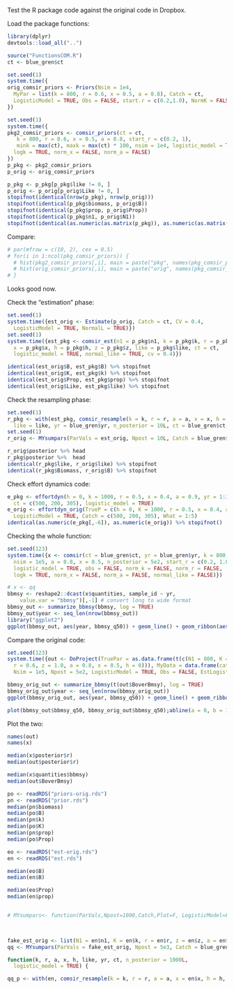 Test the R package code against the original code in Dropbox.

Load the package functions:

```r
library(dplyr)
devtools::load_all("..")
```


```r
source("FunctionsCOM.R")
ct <- blue_gren$ct

set.seed(1)
system.time({
orig_comsir_priors <- Priors(Nsim = 1e4, 
  MyPar = list(k = 800, r = 0.6, x = 0.5, a = 0.8), Catch = ct, 
  LogisticModel = TRUE, Obs = FALSE, start.r = c(0.2,1.0), NormK = FALSE, Normr = FALSE, Norma = FALSE, Normx = FALSE, logK = TRUE)
})

set.seed(1)
system.time({
pkg2_comsir_priors <- comsir_priors(ct = ct,
   k = 800, r = 0.6, x = 0.5, a = 0.8, start_r = c(0.2, 1),
   mink = max(ct), maxk = max(ct) * 100, nsim = 1e4, logistic_model = TRUE, obs = FALSE, norm_k = FALSE, norm_r = FALSE, 
  logk = TRUE, norm_x = FALSE, norm_a = FALSE)
})
p_pkg <- pkg2_comsir_priors
p_orig <- orig_comsir_priors

p_pkg <- p_pkg[p_pkg$like != 0, ]
p_orig <- p_orig[p_orig$Like != 0, ]
stopifnot(identical(nrow(p_pkg), nrow(p_orig)))
stopifnot(identical(p_pkg$biomass, p_orig$B))
stopifnot(identical(p_pkg$prop, p_orig$Prop))
stopifnot(identical(p_pkg$n1, p_orig$N1))
stopifnot(identical(as.numeric(as.matrix(p_pkg)), as.numeric(as.matrix(p_orig))))
```

Compare:

```r
# par(mfrow = c(10, 2), cex = 0.5)
# for(i in 1:ncol(pkg_comsir_priors)) {
  # hist(pkg2_comsir_priors[,i], main = paste("pkg", names(pkg_comsir_priors)[i]))
  # hist(orig_comsir_priors[,i], main = paste("orig", names(pkg_comsir_priors)[i]))
# }
```

Looks good now.

Check the "estimation" phase:

```r
set.seed(1)
system.time({est_orig <- Estimate(p_orig, Catch = ct, CV = 0.4, 
  LogisticModel = TRUE, NormalL = TRUE)})
set.seed(1)
system.time({est_pkg <- comsir_est(n1 = p_pkg$n1, k = p_pkg$k, r = p_pkg$r, a = p_pkg$a, 
  x = p_pkg$x, h = p_pkg$h, z = p_pkg$z, like = p_pkg$like, ct = ct, 
  logistic_model = TRUE, normal_like = TRUE, cv = 0.4)})

identical(est_orig$B, est_pkg$B) %>% stopifnot
identical(est_orig$K, est_pkg$k) %>% stopifnot
identical(est_orig$Prop, est_pkg$prop) %>% stopifnot
identical(est_orig$Like, est_pkg$like) %>% stopifnot
```

Check the resampling phase:

```r
set.seed(1)
r_pkg <- with(est_pkg, comsir_resample(k = k, r = r, a = a, x = x, h = h, 
  like = like, yr = blue_gren$yr, n_posterior = 10L, ct = blue_gren$ct, logistic_model = TRUE))
set.seed(1)
r_orig <- MYsumpars(ParVals = est_orig, Npost = 10L, Catch = blue_gren$ct, LogisticModel = TRUE)

r_orig$posterior %>% head
r_pkg$posterior %>%  head
identical(r_pkg$like, r_orig$like) %>% stopifnot
identical(r_pkg$Biomass, r_orig$B) %>% stopifnot
```

Check effort dynamics code:

```r
e_pkg <- effortdyn(h = 0, k = 1000, r = 0.5, x = 0.4, a = 0.9, yr = 1:3, 
  ct = c(500, 200, 305), logistic_model = TRUE)
e_orig <- effortdyn_orig(TrueP = c(h = 0, K = 1000, r = 0.5, x = 0.4, a = 0.9), 
  LogisticModel = TRUE, Catch = c(500, 200, 305), What = 1:5)
identical(as.numeric(e_pkg[,-6]), as.numeric(e_orig)) %>% stopifnot()
```

Checking the whole function:

```r
set.seed(123)
system.time({x <- comsir(ct = blue_gren$ct, yr = blue_gren$yr, k = 800, r = 0.6, 
  nsim = 1e5, a = 0.8, x = 0.5, n_posterior = 5e2, start_r = c(0.2, 1.0), 
  logistic_model = TRUE, obs = FALSE, norm_k = FALSE, norm_r = FALSE, 
  logk = TRUE, norm_x = FALSE, norm_a = FALSE, normal_like = FALSE)})

# x <- qq
bbmsy <- reshape2::dcast(x$quantities, sample_id ~ yr,
    value.var = "bbmsy")[,-1] # convert long to wide format
bbmsy_out <- summarize_bbmsy(bbmsy, log = TRUE)
bbmsy_out$year <- seq_len(nrow(bbmsy_out))
library("ggplot2")
ggplot(bbmsy_out, aes(year, bbmsy_q50)) + geom_line() + geom_ribbon(aes(ymin = bbmsy_q25, ymax = bbmsy_q75), alpha = 0.2) + geom_hline(yintercept = 1, lty = 2)
```

Compare the original code:

```r
set.seed(123)
system.time({out <- DoProject(TruePar = as.data.frame(t(c(N1 = 800, K = 800, 
  r = 0.6, z = 1.0, a = 0.8, x = 0.5, h = 0))), MyData = data.frame(catch = ct), 
  Nsim = 1e5, Npost = 5e2, LogisticModel = TRUE, Obs = FALSE, EstLogisticM = TRUE, start.r = c(0.2,1.0), NormK = FALSE, Normr = FALSE, Norma = FALSE, Normx = FALSE, logK = TRUE)})

bbmsy_orig_out <- summarize_bbmsy(t(out$BoverBmsy), log = TRUE)
bbmsy_orig_out$year <- seq_len(nrow(bbmsy_orig_out))
ggplot(bbmsy_orig_out, aes(year, bbmsy_q50)) + geom_line() + geom_ribbon(aes(ymin = bbmsy_q25, ymax = bbmsy_q75), alpha = 0.2) + geom_hline(yintercept = 1, lty = 2)

plot(bbmsy_out$bbmsy_q50, bbmsy_orig_out$bbmsy_q50);abline(a = 0, b = 1)
```

Plot the two:

```r
names(out)
names(x)

median(x$posterior$r)
median(out$posterior$r)

median(x$quantities$bbmsy)
median(out$BoverBmsy)

po <- readRDS("priors-orig.rds")
pn <- readRDS("prior.rds")
median(pn$biomass)
median(po$B)
median(pn$k)
median(po$K)
median(pn$prop)
median(po$Prop)

eo <- readRDS("est-orig.rds")
en <- readRDS("est.rds")

median(eo$B)
median(en$B)

median(eo$Prop)
median(en$prop)


# MYsumpars<- function(ParVals,Npost=1000,Catch,Plot=F, LogisticModel=FALSE)


  
fake_est_orig <- list(N1 = en$n1, K = en$k, r = en$r, z = en$z, a = en$a, x = en$x, h = rep(0, length(length(en$x))), B = en$B, Prop = en$prop, LogLike = en$loglike, Like = en$like)
qq <- MYsumpars(ParVals = fake_est_orig, Npost = 5e3, Catch = blue_gren$ct, LogisticModel = TRUE)

function(k, r, a, x, h, like, yr, ct, n_posterior = 1000L,
  logistic_model = TRUE) {

qq_p <- with(en, comsir_resample(k = k, r = r, a = a, x = en$x, h = h, like = en$like, yr = blue_gren$yr, ct = blue_gren$ct, n_posterior = 5e3))

```

